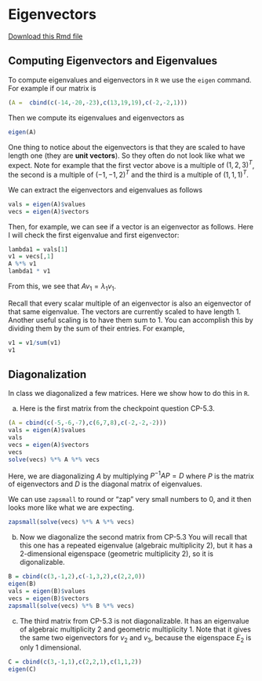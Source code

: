 
# Eigenvectors

[Download this Rmd file](https://github.com/Tom-Halverson/math236_s21/blob/main/06-eigenvectors.Rmd)


## Computing Eigenvectors and Eigenvalues

To compute eigenvalues and eigenvectors in `R` we use the `eigen` command. For example if our matrix is
```r
(A =  cbind(c(-14,-20,-23),c(13,19,19),c(-2,-2,1)))
```
Then we compute its eigenvalues and eigenvectors as
```r
eigen(A)
```
One thing to notice about the eigenvectors is that they are scaled to have length one (they are **unit vectors**). So they often do not look like what we expect. Note for example that the first vector above is a multiple of $(1,2,3)^T$, the second is a multiple of $(-1,-1,2)^T$ and the third is a multiple of $(1,1,1)^T$.

We can extract the eigenvectors and eigenvalues as follows
```r
vals = eigen(A)$values
vecs = eigen(A)$vectors
```
Then, for example, we can see if a vector is an eigenvector as follows. Here I will check the first eigenvalue and first eigenvector:
```r
lambda1 = vals[1]
v1 = vecs[,1]
A %*% v1
lambda1 * v1
```
From this, we see that $A v_1 = \lambda_1 v_1$.

Recall that every scalar multiple of an eigenvector is also an eigenvector of that same eigenvalue. The vectors are currently scaled to have length 1. Another useful scaling is to have them sum to 1. You can accomplish this by dividing them by the sum of their entries. For example,
```r
v1 = v1/sum(v1)
v1
```


## Diagonalization

In class we diagonalized a few matrices. Here we show how to do this in `R`. 

(a) Here is the first matrix from the checkpoint question CP-5.3.

```r
(A = cbind(c(-5,-6,-7),c(6,7,8),c(-2,-2,-2)))
vals = eigen(A)$values
vals
vecs = eigen(A)$vectors
vecs
solve(vecs) %*% A %*% vecs
```
Here, we are diagonalizing $A$ by multiplying $P^{-1} A P = D$ where $P$ is the matrix of eigenvectors and $D$ is the diagonal matrix of eigenvalues. 

We can use `zapsmall` to round or "zap" very small numbers to 0, and it then looks more like what we are expecting.
```r
zapsmall(solve(vecs) %*% A %*% vecs)
```


(b) Now we diagonalize the second matrix from CP-5.3 You will recall that this one has a repeated eigenvalue (algebraic multiplicity 2), but it has a 2-dimensional eigenspace (geometric multiplicity 2), so it is digonalizable.
```r
B = cbind(c(3,-1,2),c(-1,3,2),c(2,2,0))
eigen(B)
vals = eigen(B)$values
vecs = eigen(B)$vectors
zapsmall(solve(vecs) %*% B %*% vecs)
```

(c) The third matrix from CP-5.3 is not diagonalizable. It has an eigenvalue of algebraic multiplicity 2 and geometric multiplicity 1. Note that it gives the same two eigenvectors for $v_2$ and $v_3$, because the eigenspace $E_2$ is only 1 dimensional.
```r
C = cbind(c(3,-1,1),c(2,2,1),c(1,1,2))
eigen(C)
```

<!-- ## Rental Car Example -->

<!-- In problem PS 3.8, you studied a transition matrix for where cars got returned if they are rented from one of three rental locations: St. Paul, Rochester, and Duluth. Note that the columns of this matrix are probablilities, and as such, the are nonnegative and sum to 1. Such a matrix is called a **Markov** or **stochastic** matrix.  -->

<!-- ```{r,echo=TRUE} -->
<!-- StP = c(.85,.09,.06) -->
<!-- Roch = c(.30,.60,.10) -->
<!-- Dul = c(.35,.05,.60)  -->
<!-- M = cbind(StP,Roch,Dul) -->
<!-- rownames(M) <- c("StP","Roch","Dul") -->
<!-- M -->
<!-- ``` -->

<!-- In this assignment you imagined that there were 20 cars at each location, i.e., `v = cbind(20,20,20)` and you applied the matrix over and over again to this vector watching it converge to a steady state.  -->

<!-- ```{r,echo=TRUE} -->
<!-- v = c(20,20,20) -->
<!-- for (i in 1: 100) { v = M %*% v } -->
<!-- v -->
<!-- ``` -->

<!-- Stochastic matrices always have eigenvalue $\lambda = 1$. As can be seen here: -->
<!-- ```{r,echo=TRUE} -->
<!-- eigen(M) -->
<!-- ``` -->
<!-- Note that the first eigenvalue is 1, and that the second and third eigenvalues (and eigenvectors) are complex and have both real and imaginary parts. If some of the eigenvalues have imaginary parts, then it outputs them all in complex form. -->

<!-- Here we extract just the real part of the first eigenvector (since its imaginary part is 0), and we rescale it both to sum to 1 and to sum to 60. -->
<!-- ```{r,echo=TRUE} -->
<!-- v = Re(eigen(M)$vectors[,1]) -->
<!-- (v = v /sum(v)) -->
<!-- 60*v -->
<!-- ``` -->
<!-- Notice that this is the *exact same* as the steady-state vector that we got by iterating. The steady-state that this system wants to be in --- with 40.97 cars in St. Paul, 10.31 cars in Rochester, and 8.72 cars in Duluth. It makes sense that a steady-state vector is an eigenvector with eigenvalue $\lambda = 1$. That the system converges to this state is eigen-magic that we will learn about soon. -->


<!-- ## Northern Spotted Owl -->

<!-- This is the opening example in Chapter 5 of the textbook on page 265. It comes from a 1992 study of the northern spotted owl, which was threatened with extinction due to the loss of forest habitat due to logging in the Pacific Northwest. This is currently a story featured in an NPR Podcast called [Timber Wars](https://www.npr.org/podcasts/906829608/timber-wars). -->


<!-- ### The Dynamical System -->

<!-- The vector -->
<!-- $$ -->
<!-- x_n = \begin{bmatrix} j_n \\ s_n \\ a_n \end{bmatrix} -->
<!-- $$ -->
<!-- is an *age-stage* vector in which $j_n, s_n$, and $a_n$ are the number of female owls in the juvenile (up to 1 year), subadult (1-2 year), and adult (over 2 year) age groups in year $n$. -->

<!-- The dynamics that take us from one year to the next is given by, the recursive relation $x_{n+1} = A x+n$, where $A$ is the matrix shown here. This is an age-stage matrix model that was published in [*Conservation Biology*](https://www.fs.usda.gov/treesearch/pubs/3519). -->
<!-- $$ -->
<!-- \begin{bmatrix} j_{n+1} \\ s_{n+1} \\ a_{n+1} \end{bmatrix} -->
<!-- =  -->
<!-- \begin{bmatrix} 0 & 0 & 0.33 \\ 0.18 & 0 & 0 \\ 0 & 0.71 & 0.94 \end{bmatrix} -->
<!-- \begin{bmatrix} j_n \\ s_n \\ a_n \end{bmatrix} -->
<!-- $$ -->
<!-- If we multiply this system out, we get -->
<!-- $$ -->
<!-- \begin{array} {rcl} -->
<!-- j_{n+1} &=& 0.33 a_n    \\ -->
<!-- s_{n+1} &=& 0.18 j_n     \\ -->
<!-- a_{n+1} &=& 0.71 s_n + 0.94 a_n     -->
<!-- \end{array} -->
<!-- $$ -->
<!-- We see that, in this model, 0.33 represents the fertility or *fecundity* rate. That is, it is the proportion of new juveniles next year to adults this year (the proportion of offspring the adult population is producing). The 0.18 is the survival rate from juvenile to subadult, 0.71 is the survival rate from subadult to adult, and 0.94 proportion of adults that survive from one year to the next. -->


<!-- To see the dynamics play out over time, we will start with an original population of owls is distributed into age groups as follows. -->
<!-- $$ -->
<!-- x_0 = \begin{bmatrix} 100 \\ 76 \\ 502 \end{bmatrix} -->
<!-- $$ -->
<!-- We will write a loop to apply the matrix $A$ over and over again. This time we will make a table and store each value in the table. -->

<!-- ```{r,echo=TRUE} -->
<!-- A = cbind(c(0,0.18,0),c(0,0,.71),c(0.33,0,0.94)) # the population dynamics matrix -->
<!-- x0 = c(100,76,502) # the inital value -->
<!-- N = 10  # iterate N=10 times -->
<!-- X = matrix(0,nrow=nrow(A),ncol=N+1) # initialize an all 0 matrix to store values in -->
<!-- X[,1] = x0 # the first column is the initial population -->
<!-- for (i in 2:(N+1)) {  # loopn from 2 to N+1 -->
<!--   X[,i] = A %*% X[,i-1] # Apply A to column i-1 and put the value in column i -->
<!-- } -->
<!-- X # display the table -->
<!-- ``` -->

<!-- Having saved the information, we can now plot the data, Note that it appears to support the claim the claim that the owls are threatened with extinction. -->
<!-- ```{r,echo=TRUE} -->
<!-- tot = X[1,] + X[2,] + X[3,] -->
<!-- t = seq(1,N+1) -->
<!-- plot(t,X[1,],type='l',col='blue',ylim=c(0,1000),ylab="population",xlab="year",main="Spotted Owl Population") -->
<!-- points(t,X[1,],col='blue',pch=20,cex=.8) -->
<!-- lines(t,X[2,],col='orange') -->
<!-- points(t,X[2,],col='orange',pch=20,cex=.8) -->
<!-- lines(t,X[3,],col='red') -->
<!-- points(t,X[3,],col='red',pch=20,cex=.8) -->
<!-- points(t,tot,col='black',pch=20,cex=.8) -->
<!-- lines(t,tot,col='black') -->
<!-- legend(8, 1050, legend=c("juvenile", "subadults", "adults","total"), col=c('blue','orange','red','black'), lty=1) -->
<!-- ``` -->
<!-- Let's run the iteration further. This time, we won't display the table (gets too big), and we will just show the plot of 100 iterations -->

<!-- ```{r,echo=TRUE} -->
<!-- A = cbind(c(0,0.18,0),c(0,0,.71),c(0.33,0,0.94)) # the population dynamics matrix -->
<!-- x0 = c(100,76,502) # the inital value -->
<!-- N = 100  # iterate N=10 times -->
<!-- X = matrix(0,nrow=nrow(A),ncol=N+1) # initialize an all 0 matrix to store values in -->
<!-- X[,1] = x0 # the first column is the initial population -->
<!-- for (i in 2:(N+1)) {  # loopn from 2 to N+1 -->
<!--   X[,i] = A %*% X[,i-1] # Apply A to column i-1 and put the value in column i -->
<!-- } -->
<!-- tot = X[1,] + X[2,] + X[3,] -->
<!-- t = seq(1,N+1) -->
<!-- plot(t,X[1,],type='l',col='blue',ylim=c(0,1000),ylab="population",xlab="year",main="Spotted Owl Population") -->
<!-- points(t,X[1,],col='blue',pch=20,cex=.8) -->
<!-- lines(t,X[2,],col='orange') -->
<!-- points(t,X[2,],col='orange',pch=20,cex=.8) -->
<!-- lines(t,X[3,],col='red') -->
<!-- points(t,X[3,],col='red',pch=20,cex=.8) -->
<!-- points(t,tot,col='black',pch=20,cex=.8) -->
<!-- lines(t,tot,col='black') -->
<!-- legend(8, 1050, legend=c("juvenile", "subadults", "adults","total"), col=c('blue','orange','red','black'), lty=1) -->
<!-- ``` -->

<!-- They do seem to be dying out.  -->

<!-- ### Eigenanalysis  -->

<!-- Now we check the eigenvectors and eigenvalues to see if they help us understand what is going on.  -->

<!-- ```{r,echo=TRUE} -->
<!-- eigen(A) -->
<!-- ``` -->

<!-- The first eigenvalue is $\lambda_1 = 0.98$, and the other two are complex. R always lists the eigenvalues from largest to smallest, so in this case the largets eigenvalue is less than one. That means that in that direction, the population is dying off by 2% each year.  -->

<!-- If we extract the corresponding eigenvector, and scale it to sum to 1, we get -->
<!-- ```{r,echo=TRUE} -->
<!-- v1 = eigen(A)$vectors[,1] # get the first eigenvector -->
<!-- v1 = Re(v1) # drop the imaginary part -->
<!-- v1/sum(v1)  # scale it to sum to 1 -->
<!-- ``` -->
<!-- What this is telling us that as the population dies off, it does so in this eigenvector direction with 24.0% of the population being juveniles, 4.4% subadults, and 71.5% adults.  -->

<!-- The owls were going extinct because of the logging in the Pacific Northwest. Suppose that we make the case that by stopping logging we will increase the survival rate from juvenile to subadult from 0.18 to 0.26 (by improving the habititat the juvinile owls have a better chance of surviving the first year). In this case, the eigenvalues and eigenvectors becomes: -->
<!-- ```{r,echo=TRUE} -->
<!-- A = cbind(c(0,0.26,0),c(0,0,.71),c(0.33,0,0.94)) -->
<!-- eigen(A) -->
<!-- ``` -->

<!-- Notice that the largest eigenvalue now becomes 1. And if we iterate, we see that the population does not die off (it even grows slightly). -->
<!-- ```{r} -->
<!-- A = cbind(c(0,0.26,0),c(0,0,.71),c(0.33,0,0.94)) # the population dynamics matrix -->
<!-- x0 = c(100,76,502) # the inital value -->
<!-- N = 100  # iterate N=10 times -->
<!-- X = matrix(0,nrow=nrow(A),ncol=N+1) # initialize an all 0 matrix to store values in -->
<!-- X[,1] = x0 # the first column is the initial population -->
<!-- for (i in 2:(N+1)) {  # loopn from 2 to N+1 -->
<!--   X[,i] = A %*% X[,i-1] # Apply A to column i-1 and put the value in column i -->
<!-- } -->
<!-- tot = X[1,] + X[2,] + X[3,] -->
<!-- t = seq(1,N+1) -->
<!-- plot(t,X[1,],type='l',col='blue',ylim=c(0,1000),ylab="population",xlab="year",main="Spotted Owl Population") -->
<!-- points(t,X[1,],col='blue',pch=20,cex=.8) -->
<!-- lines(t,X[2,],col='orange') -->
<!-- points(t,X[2,],col='orange',pch=20,cex=.8) -->
<!-- lines(t,X[3,],col='red') -->
<!-- points(t,X[3,],col='red',pch=20,cex=.8) -->
<!-- points(t,tot,col='black',pch=20,cex=.8) -->
<!-- lines(t,tot,col='black') -->
<!-- legend(8, 1050, legend=c("juvenile", "subadults", "adults","total"), col=c('blue','orange','red','black'), lty=1) -->
<!-- ``` -->

<!-- Finally, we go back to the original system, which is dying out, but start with a totally different age distribution. You can see the non-dominant eigevectors dying out quickly at the beginning and the dominant eigenvector, of eigenvalue 0.98, taking over.  -->

<!-- ```{r,echo=TRUE} -->
<!-- A = cbind(c(0,0.18,0),c(0,0,.71),c(0.33,0,0.94)) # the population dynamics matrix -->
<!-- x0 = c(70,600,8) # the inital value -->
<!-- N = 20  # iterate N=100 times -->
<!-- X = matrix(0,nrow=nrow(A),ncol=N+1) # initialize an all 0 matrix to store values in -->
<!-- X[,1] = x0 # the first column is the initial population -->
<!-- for (i in 2:(N+1)) {  # loopn from 2 to N+1 -->
<!--   X[,i] = A %*% X[,i-1] # Apply A to column i-1 and put the value in column i -->
<!-- } -->
<!-- tot = X[1,] + X[2,] + X[3,] -->
<!-- ``` -->


<!-- ```{r,echo=TRUE} -->
<!-- t = seq(1,N+1) -->
<!-- plot(t,X[1,],type='l',col='blue',ylim=c(0,1000),ylab="population",xlab="year",main="Spotted Owl Population") -->
<!-- points(t,X[1,],col='blue',pch=20,cex=.8) -->
<!-- lines(t,X[2,],col='orange') -->
<!-- points(t,X[2,],col='orange',pch=20,cex=.8) -->
<!-- lines(t,X[3,],col='red') -->
<!-- points(t,X[3,],col='red',pch=20,cex=.8) -->
<!-- points(t,tot,col='black',pch=20,cex=.8) -->
<!-- lines(t,tot,col='black') -->
<!-- legend(8, 1050, legend=c("juvenile", "subadults", "adults","total"), col=c('blue','orange','red','black'), lty=1) -->
<!-- ``` -->



<!-- s -->

